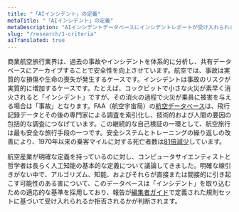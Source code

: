 ```yaml
---
title: "「AIインシデント」の定義"
metaTitle: "「AIインシデント」の定義"
metaDescription: "AIインシデントデータベースにインシデントレポートが受け入れられるかどうかの理由は何か？"
slug: "/research/1-criteria"
aiTranslated: true
---
```


商業航空旅行業界は、過去の事故やインシデントを体系的に分析し、共有データベースにアーカイブすることで安全性を向上させています。航空では、事故は実質的な損傷や生命の喪失が発生するケースです。インシデントは事故のリスクが実質的に増加するケースです。たとえば、コックピットで小さな火災が素早く消火されると「インシデント」ですが、その消火の過程で火災が乗員に被害を与える場合は「事故」となります。FAA（航空宇宙局）の[航空データベース](https://www.faa.gov/data_research/accident_incident/)は、飛行記録データとその後の専門家による調査を索引化し、技術的および人間の要因の包括的な調査につなげています。この継続的な自己検証の一環として、航空旅行は最も安全な旅行手段の一つです。安全システムとトレーニングの繰り返しの改善により、1970年以来の乗客マイルに対する死亡者数は[81倍減少](https://theblogbyjavier.com/2020/01/02/aviation-safety-evolution-2019-update/)しています。

航空産業が明確な定義を持っているのに対し、コンピュータサイエンティストと哲学者は長らく人工知能の基本的な定義について議論してきました。明確な線引きがない中で、アルゴリズム、知能、およびそれらが直接または間接的に引き起こす可能性のある害について、このデータベースは「インシデント」を取り込むための適応的な基準を採用しており、報告が[編集者ガイド](/editors-guide)で定義された規則セットに基づいて受け入れられるか拒否されるかが判断されます。
